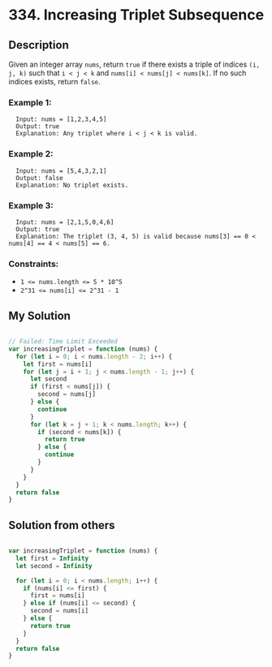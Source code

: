 # 334. Increasing Triplet Subsequence

## Description
Given an integer array `nums`, return `true` if there exists a triple of indices `(i, j, k)` such that `i < j < k` and `nums[i] < nums[j] < nums[k]`. If no such indices exists, return `false`.

### Example 1:
```
  Input: nums = [1,2,3,4,5]
  Output: true
  Explanation: Any triplet where i < j < k is valid.
```

### Example 2:
```
  Input: nums = [5,4,3,2,1]
  Output: false
  Explanation: No triplet exists.
```

### Example 3:
```
  Input: nums = [2,1,5,0,4,6]
  Output: true
  Explanation: The triplet (3, 4, 5) is valid because nums[3] == 0 < nums[4] == 4 < nums[5] == 6.
```

### Constraints:
- `1 <= nums.length <= 5 * 10^5`
- `2^31 <= nums[i] <= 2^31 - 1`

## My Solution
```js

// Failed: Time Limit Exceeded
var increasingTriplet = function (nums) {
  for (let i = 0; i < nums.length - 2; i++) {
    let first = nums[i]
    for (let j = i + 1; j < nums.length - 1; j++) {
      let second
      if (first < nums[j]) {
        second = nums[j]
      } else {
        continue
      }
      for (let k = j + 1; k < nums.length; k++) {
        if (second < nums[k]) {
          return true
        } else {
          continue
        }
      }
    }
  }
  return false
}

```

## Solution from others
```js

var increasingTriplet = function (nums) {
  let first = Infinity
  let second = Infinity

  for (let i = 0; i < nums.length; i++) {
    if (nums[i] <= first) {
      first = nums[i]
    } else if (nums[i] <= second) {
      second = nums[i]
    } else {
      return true
    }
  }
  return false
}

```